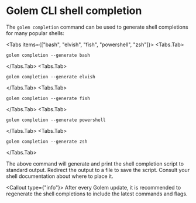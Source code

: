 
# Golem CLI shell completion

The `golem completion` command can be used to generate shell completions for many popular shells:

<Tabs items={["bash", "elvish", "fish", "powershell", "zsh"]}>
  <Tabs.Tab>
  ```shell copy
  golem completion --generate bash
  ```
  </Tabs.Tab>
  <Tabs.Tab>
  ```shell copy
  golem completion --generate elvish
  ```
  </Tabs.Tab>
  <Tabs.Tab>
  ```shell copy
  golem completion --generate fish
  ```
  </Tabs.Tab>
  <Tabs.Tab>
  ```shell copy
  golem completion --generate powershell
  ```
  </Tabs.Tab>
  <Tabs.Tab>
  ```shell copy
  golem completion --generate zsh
  ```
  </Tabs.Tab>
</Tabs>

The above command will generate and print the shell completion script to standard output. Redirect the output to a file to save the script. Consult your shell documentation about where to place it.

<Callout type={"info"}>
  After every Golem update, it is recommended to regenerate the shell completions to include the latest commands and flags.
</Callout>

